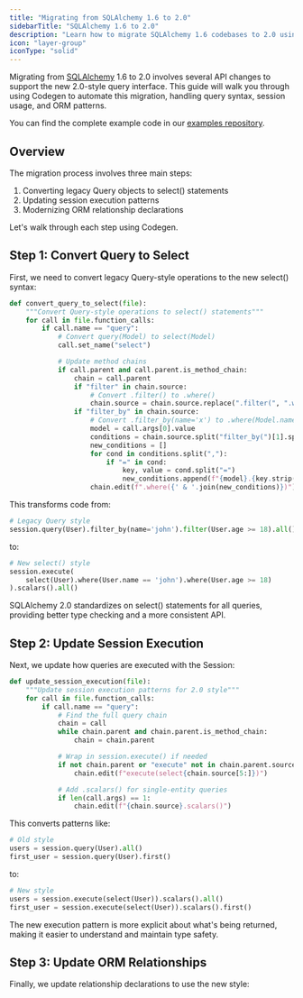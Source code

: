 ```yaml
---
title: "Migrating from SQLAlchemy 1.6 to 2.0"
sidebarTitle: "SQLAlchemy 1.6 to 2.0"
description: "Learn how to migrate SQLAlchemy 1.6 codebases to 2.0 using Codegen"
icon: "layer-group"
iconType: "solid"
---
```


Migrating from [SQLAlchemy](https://www.sqlalchemy.org/) 1.6 to 2.0 involves several API changes to support the new 2.0-style query interface. This guide will walk you through using Codegen to automate this migration, handling query syntax, session usage, and ORM patterns.

You can find the complete example code in our [examples repository](https://github.com/codegen-sh/codegen-examples/tree/main/sqlalchemy_1.6_to_2.0).

## Overview

The migration process involves three main steps:

1. Converting legacy Query objects to select() statements
2. Updating session execution patterns
3. Modernizing ORM relationship declarations

Let's walk through each step using Codegen.

## Step 1: Convert Query to Select

First, we need to convert legacy Query-style operations to the new select() syntax:

```python
def convert_query_to_select(file):
    """Convert Query-style operations to select() statements"""
    for call in file.function_calls:
        if call.name == "query":
            # Convert query(Model) to select(Model)
            call.set_name("select")

            # Update method chains
            if call.parent and call.parent.is_method_chain:
                chain = call.parent
                if "filter" in chain.source:
                    # Convert .filter() to .where()
                    chain.source = chain.source.replace(".filter(", ".where(")
                if "filter_by" in chain.source:
                    # Convert .filter_by(name='x') to .where(Model.name == 'x')
                    model = call.args[0].value
                    conditions = chain.source.split("filter_by(")[1].split(")")[0]
                    new_conditions = []
                    for cond in conditions.split(","):
                        if "=" in cond:
                            key, value = cond.split("=")
                            new_conditions.append(f"{model}.{key.strip()} == {value.strip()}")
                    chain.edit(f".where({' & '.join(new_conditions)})")
```

This transforms code from:

```python
# Legacy Query style
session.query(User).filter_by(name='john').filter(User.age >= 18).all()
```

to:

```python
# New select() style
session.execute(
    select(User).where(User.name == 'john').where(User.age >= 18)
).scalars().all()
```

<Note>
  SQLAlchemy 2.0 standardizes on select() statements for all queries, providing
  better type checking and a more consistent API.
</Note>

## Step 2: Update Session Execution

Next, we update how queries are executed with the Session:

```python
def update_session_execution(file):
    """Update session execution patterns for 2.0 style"""
    for call in file.function_calls:
        if call.name == "query":
            # Find the full query chain
            chain = call
            while chain.parent and chain.parent.is_method_chain:
                chain = chain.parent

            # Wrap in session.execute() if needed
            if not chain.parent or "execute" not in chain.parent.source:
                chain.edit(f"execute(select{chain.source[5:]})")

            # Add .scalars() for single-entity queries
            if len(call.args) == 1:
                chain.edit(f"{chain.source}.scalars()")
```

This converts patterns like:

```python
# Old style
users = session.query(User).all()
first_user = session.query(User).first()
```

to:

```python
# New style
users = session.execute(select(User)).scalars().all()
first_user = session.execute(select(User)).scalars().first()
```

<Tip>
  The new execution pattern is more explicit about what's being returned, making
  it easier to understand and maintain type safety.
</Tip>

## Step 3: Update ORM Relationships

Finally, we update relationship declarations to use the new style:

```

```
